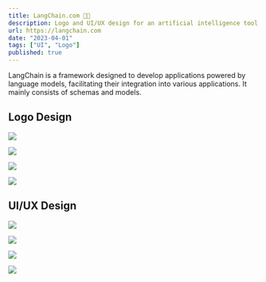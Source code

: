 ```yaml
---
title: LangChain.com 🦜🔗
description: Logo and UI/UX design for an artificial intelligence tool
url: https://langchain.com
date: "2023-04-01"
tags: ["UI", "Logo"]
published: true
---
```


LangChain is a framework designed to develop applications powered by language models, facilitating their integration into various applications. It mainly consists of schemas and models.

## Logo Design

![](/langchain-logo-1.webp)

![](/langchain-logo-2.webp)

![](/langchain-logo-3.webp)

![](/langchain-logo-4.webp)

## UI/UX Design

![](/langchain-ui-1.webp)

![](/langchain-ui-2.webp)

![](/langchain-ui-3.webp)

![](/langchain-ui-4.webp)
